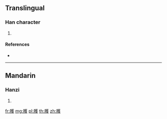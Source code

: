 {{character info/new}}
==Translingual==

===Han character===
{{Han char|rn=130|rad=肉|as=14|sn=18|four=74247|canj=BTOE}}

# {{defn|Han|sort=肉14}}

====References====
* {{Han ref|kx=0997.130|dkj=29990|dj=1448.170|hdz=32120.050|uh=81D2|ud=33234|bh=F07E|bd=61566}}

----

==Mandarin==

===Hanzi===
{{cmn-hanzi|pin=[[huò]] ([[huo4]]), [[piǎo]] ([[piao3]])|wg=huo<sup>4</sup>, p'iao<sup>3</sup>}}

# {{defn|lang=cmn|sort=肉14}}

[[fr:臒]]
[[mg:臒]]
[[pl:臒]]
[[th:臒]]
[[zh:臒]]